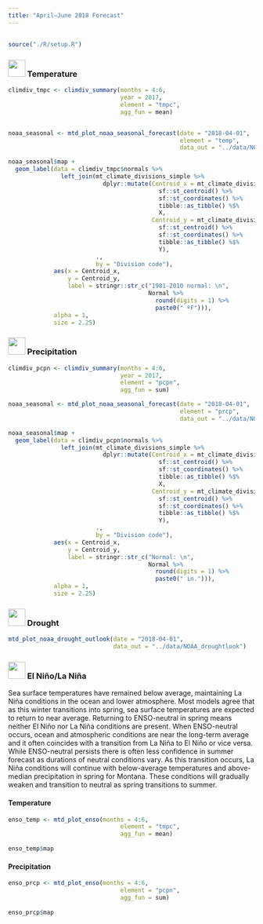 ```yaml
---
title: "April–June 2018 Forecast"
---
```


## {- .tabset .tabset-fade .tabset-pills}

```r
source("./R/setup.R")
```

### <img src="icons/temperature.svg" width="35px"/> Temperature {-}
```r

climdiv_tmpc <- climdiv_summary(months = 4:6,
                                year = 2017,
                                element = "tmpc",
                                agg_fun = mean)


noaa_seasonal <- mtd_plot_noaa_seasonal_forecast(date = "2018-04-01",
                                                 element = "temp",
                                                 data_out = "../data/NOAA_seasonal")

noaa_seasonal$map +
  geom_label(data = climdiv_tmpc$normals %>%
               left_join(mt_climate_divisions_simple %>%
                           dplyr::mutate(Centroid_x = mt_climate_divisions_simple %>%
                                           sf::st_centroid() %>%
                                           sf::st_coordinates() %>%
                                           tibble::as_tibble() %$%
                                           X,
                                         Centroid_y = mt_climate_divisions_simple %>%
                                           sf::st_centroid() %>%
                                           sf::st_coordinates() %>%
                                           tibble::as_tibble() %$%
                                           Y),
                         .,
                         by = "Division code"),
             aes(x = Centroid_x,
                 y = Centroid_y,
                 label = stringr::str_c("1981-2010 normal: \n",
                                        Normal %>%
                                          round(digits = 1) %>%
                                          paste0(" ºF"))),
             alpha = 1,
             size = 2.25)

```

### <img src="icons/precipitation.svg" width="35px"/> Precipitation {-}
```r

climdiv_pcpn <- climdiv_summary(months = 4:6,
                                year = 2017,
                                element = "pcpn",
                                agg_fun = sum)

noaa_seasonal <- mtd_plot_noaa_seasonal_forecast(date = "2018-04-01",
                                                 element = "prcp",
                                                 data_out = "../data/NOAA_seasonal")

noaa_seasonal$map +
  geom_label(data = climdiv_pcpn$normals %>%
               left_join(mt_climate_divisions_simple %>%
                           dplyr::mutate(Centroid_x = mt_climate_divisions_simple %>%
                                           sf::st_centroid() %>%
                                           sf::st_coordinates() %>%
                                           tibble::as_tibble() %$%
                                           X,
                                         Centroid_y = mt_climate_divisions_simple %>%
                                           sf::st_centroid() %>%
                                           sf::st_coordinates() %>%
                                           tibble::as_tibble() %$%
                                           Y),
                         .,
                         by = "Division code"),
             aes(x = Centroid_x,
                 y = Centroid_y,
                 label = stringr::str_c("Normal: \n",
                                        Normal %>%
                                          round(digits = 1) %>%
                                          paste0(" in."))),
             alpha = 1,
             size = 2.25)

```

### <img src="icons/drought.svg" width="35px"/> Drought {-}

```r

mtd_plot_noaa_drought_outlook(date = "2018-04-01",
                              data_out = "../data/NOAA_droughtlook")

```

### <img src="icons/enso.svg" width="35px"/> El Niño/La Niña {-}

Sea surface temperatures have remained below average, maintaining La Niña conditions in the ocean and lower atmosphere. Most models agree that as this winter transitions into spring, sea surface temperatures are expected to return to near average. Returning to ENSO-neutral in spring means neither El Niño nor La Niña conditions are present. When ENSO-neutral occurs, ocean and atmospheric conditions are near the long-term average and it often coincides with a transition from La Niña to El Niño or vice versa. While ENSO-neutral persists there is often less confidence in summer forecast as durations of neutral conditions vary. As this transition occurs, La Niña conditions will continue with below-average temperatures and above-median precipitation in spring for Montana. These conditions will gradually weaken and transition to neutral as spring transitions to summer.

#### Temperature {-}
```r


enso_temp <- mtd_plot_enso(months = 4:6,
                                element = "tmpc",
                                agg_fun = mean)
 
enso_temp$map
```

#### Precipitation {-}
```r

enso_prcp <- mtd_plot_enso(months = 4:6,
                                element = "pcpn",
                                agg_fun = sum)
 
enso_prcp$map
```
